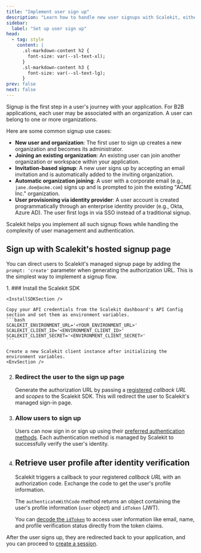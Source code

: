 ```yaml
---
title: "Implement user sign up"
description: "Learn how to handle new user signups with Scalekit, either through the managed UI or programmatically via API."
sidebar:
  label: "Set up user sign up"
head:
  - tag: style
    content: |
      .sl-markdown-content h2 {
        font-size: var(--sl-text-xl);
      }
      .sl-markdown-content h3 {
        font-size: var(--sl-text-lg);
      }
prev: false
next: false
---
```


Signup is the first step in a user's journey with your application. For B2B applications, each user may be associated with an organization. A user can belong to one or more organizations.

Here are some common signup use cases:

- **New user and organization**: The first user to sign up creates a new organization and becomes its administrator.
- **Joining an existing organization**: An existing user can join another organization or workspace within your application.
- **Invitation-based signup**: A new user signs up by accepting an email invitation and is automatically added to the inviting organization.
- **Automatic organization joining**: A user with a corporate email (e.g., `jane.doe@acme.com`) signs up and is prompted to join the existing "ACME Inc." organization.
- **User provisioning via identity provider**: A user account is created programmatically through an enterprise identity provider (e.g., Okta, Azure AD). The user first logs in via SSO instead of a traditional signup.

Scalekit helps you implement all such signup flows while handling the complexity of user management and authentication.



## Sign up with Scalekit's hosted signup page

You can direct users to Scalekit's managed signup page by adding the `prompt: 'create'` parameter when generating the authorization URL. This is the simplest way to implement a signup flow.

<Steps>
 1. ### Install the Scalekit SDK

    <InstallSDKSection />

    Copy your API credentials from the Scalekit dashboard's API Config section and set them as environment variables.
    ```bash
    SCALEKIT_ENVIRONMENT_URL='<YOUR_ENVIRONMENT_URL>'
    SCALEKIT_CLIENT_ID='<ENVIRONMENT_CLIENT_ID>'
    SCALEKIT_CLIENT_SECRET='<ENVIRONMENT_CLIENT_SECRET>'
    ```

    Create a new Scalekit client instance after initializing the environment variables.
    <EnvSection />
  2. ### Redirect the user to the sign up page
       Generate the authorization URL by passing a [registered](/guides/dashboard/redirects/#allowed-callback-urls) _callback URL_ and _scopes_ to the Scalekit SDK.
       <RedirectAuthPageSection />
     This will redirect the user to Scalekit's managed sign-in page.

3. ### Allow users to sign up
      Users can now sign in or sign up using their [preferred authentication methods](/fsa/guides/auth-methods). Each authentication method is managed by Scalekit to successfully verify the user's identity.

      <LinkCard
        title="Configure authentication methods"
        href="/fsa/guides/auth-methods/"
        description="Enable passwordless, social, or enterprise SSO to customize the signup experience."
      />

4. ## Retrieve user profile after identity verification
      Scalekit triggers a callback to your registered _callback URL_ with an authorization code. Exchange the code to get the user's profile information.
      <RetrieveUserDetailsSection />

      The `authenticateWithCode` method returns an object containing the user's profile information (`user` object) and `idToken` (JWT).
      <UserProfileSection />

      You can [decode the `idToken`](https://authplay.io/pg/token-explorer) to access user information like email, name, and profile verification status directly from the token claims.
</Steps>

After the user signs up, they are redirected back to your application, and you can proceed to [create a session](/fsa/guides/implement-login/#create-a-user-session).